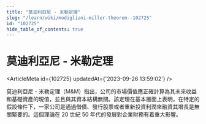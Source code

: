 ```yaml
---
title: "莫迪利亞尼 - 米勒定理"
slug: "/learn/wiki/modigliani-miller-theorem--102725"
id: "102725"
hide_table_of_contents: true
---
```



# 莫迪利亞尼 - 米勒定理

<ArticleMeta id={102725} updatedAt={'2023-09-26 13:59:02'} />
<div className='border-solid border-b border-t-0 my-4 border-[var(--ifm-color-gray-300)]' />

莫迪利亞尼 - 米勒定理（M&M）指出，公司的市場價值應正確計算為其未來收益和基礎資產的現值，並且與其資本結構無關。該定理在基本層面上表明，在特定的假設條件下，一家公司是通過借債、發行股票或者重新投資利潤來融資其增長是無關緊要的。這個理論在 20 世紀 50 年代的發展對企業財務有着重大影響。
